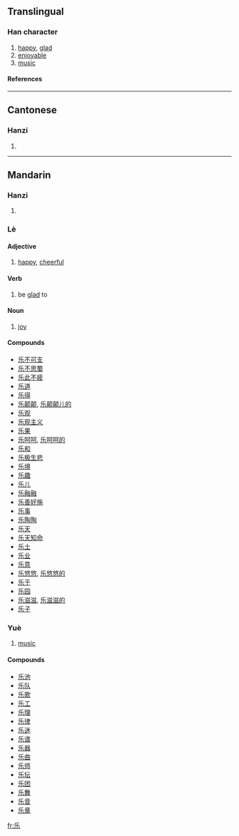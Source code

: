 {{see|樂}}<!-- may be replaced by zh-forms -->

==Translingual==
===Han character===
{{Han char|rad=丿|as=04|sn=5|four=|canj=竹女木 (HVD)}}
# [[happy]], [[glad]]
# [[enjoyable]]
# [[music]]
====References====
{{Han ref|kx=0082.131|hdz=10037.050|uh=4E50|ud=20048}}
----
==Cantonese==
===Hanzi===
{{yue-hanzi|jyut=|y=lok6, ngok6}}
# {{defn|Cantonese}}
----
==Mandarin==
===Hanzi===
{{cmn-hanzi|tra=樂|pin=[[lè]] (le4), [[yuè]] (yue4)|wg=le<sup>4</sup>}}
# {{defn|Mandarin}}

===Lè===
====Adjective====
#[[happy]], [[cheerful]]
====Verb====
#be [[glad]] to

====Noun====
# [[joy]]

====Compounds====
*[[乐不可支]]
*[[乐不思蜀]]
*[[乐此不疲]]
*[[乐道]]
*[[乐得]]
*[[乐颠颠]], [[乐颠颠儿的]]
*[[乐观]]
*[[乐观主义]]
*[[乐果]]
*[[乐呵呵]], [[乐呵呵的]]
*[[乐和]]
*[[乐极生悲]]
*[[乐境]]
*[[乐趣]]
*[[乐儿]]
*[[乐融融]]
*[[乐善好施]]
*[[乐事]]
*[[乐陶陶]]
*[[乐天]]
*[[乐天知命]]
*[[乐土]]
*[[乐业]]
*[[乐意]]
*[[乐悠悠]], [[乐悠悠的]]
*[[乐于]]
*[[乐园]]
*[[乐滋滋]], [[乐滋滋的]]
*[[乐子]]

===Yuè===
#[[music]]

====Compounds====
*[[乐池]]
*[[乐队]]
*[[乐歌]]
*[[乐工]]
*[[乐理]]
*[[乐律]]
*[[乐迷]]
*[[乐谱]]
*[[乐器]]
*[[乐曲]]
*[[乐师]]
*[[乐坛]]
*[[乐团]]
*[[乐舞]]
*[[乐音]]
*[[乐章]]




[[fr:乐]]